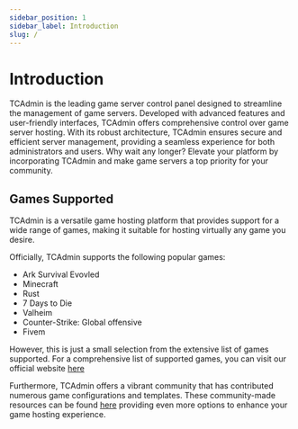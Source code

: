 ```yaml
---
sidebar_position: 1
sidebar_label: Introduction
slug: /
---
```


# Introduction

TCAdmin is the leading game server control panel designed to streamline the management of game servers. Developed with advanced features and user-friendly interfaces, TCAdmin offers comprehensive control over game server hosting. With its robust architecture, TCAdmin ensures secure and efficient server management, providing a seamless experience for both administrators and users. Why wait any longer? Elevate your platform by incorporating TCAdmin and make game servers a top priority for your community.

## Games Supported

TCAdmin is a versatile game hosting platform that provides support for a wide range of games, making it suitable for hosting virtually any game you desire.

Officially, TCAdmin supports the following popular games:

- Ark Survival Evovled
- Minecraft
- Rust
- 7 Days to Die
- Valheim
- Counter-Strike: Global offensive
- Fivem

However, this is just a small selection from the extensive list of games supported. For a comprehensive list of supported games, you can visit our official website [here](https://www.tcadmin.com/features/)

Furthermore, TCAdmin offers a vibrant community that has contributed numerous game configurations and templates. These community-made resources can be found [here](https://community.tcadmin.com/files/category/1-game-configs) providing even more options to enhance your game hosting experience.